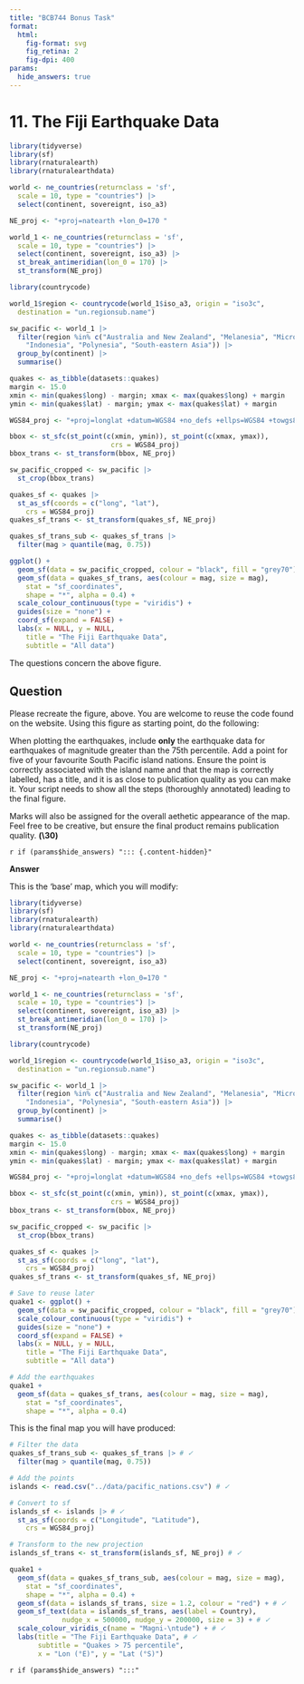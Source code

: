 ```yaml
---
title: "BCB744 Bonus Task"
format: 
  html:
    fig-format: svg
    fig_retina: 2
    fig-dpi: 400
params: 
  hide_answers: true
---
```


# 11. The Fiji Earthquake Data

```r
library(tidyverse)
library(sf)
library(rnaturalearth)
library(rnaturalearthdata)

world <- ne_countries(returnclass = 'sf',
  scale = 10, type = "countries") |> 
  select(continent, sovereignt, iso_a3)  

NE_proj <- "+proj=natearth +lon_0=170 "

world_1 <- ne_countries(returnclass = 'sf',
  scale = 10, type = "countries") |> 
  select(continent, sovereignt, iso_a3) |> 
  st_break_antimeridian(lon_0 = 170) |> 
  st_transform(NE_proj)

library(countrycode)

world_1$region <- countrycode(world_1$iso_a3, origin = "iso3c",
  destination = "un.regionsub.name")

sw_pacific <- world_1 |> 
  filter(region %in% c("Australia and New Zealand", "Melanesia", "Micronesia",
    "Indonesia", "Polynesia", "South-eastern Asia")) |> 
  group_by(continent) |>
  summarise()

quakes <- as_tibble(datasets::quakes)
margin <- 15.0
xmin <- min(quakes$long) - margin; xmax <- max(quakes$long) + margin
ymin <- min(quakes$lat) - margin; ymax <- max(quakes$lat) + margin

WGS84_proj <- "+proj=longlat +datum=WGS84 +no_defs +ellps=WGS84 +towgs84=0,0,0"

bbox <- st_sfc(st_point(c(xmin, ymin)), st_point(c(xmax, ymax)),
                         crs = WGS84_proj)
bbox_trans <- st_transform(bbox, NE_proj)

sw_pacific_cropped <- sw_pacific |> 
  st_crop(bbox_trans)

quakes_sf <- quakes |> 
  st_as_sf(coords = c("long", "lat"),
    crs = WGS84_proj)
quakes_sf_trans <- st_transform(quakes_sf, NE_proj)

quakes_sf_trans_sub <- quakes_sf_trans |> 
  filter(mag > quantile(mag, 0.75))

ggplot() +
  geom_sf(data = sw_pacific_cropped, colour = "black", fill = "grey70") +
  geom_sf(data = quakes_sf_trans, aes(colour = mag, size = mag),
    stat = "sf_coordinates",
    shape = "*", alpha = 0.4) +
  scale_colour_continuous(type = "viridis") +
  guides(size = "none") +
  coord_sf(expand = FALSE) +
  labs(x = NULL, y = NULL,
    title = "The Fiji Earthquake Data",
    subtitle = "All data")
```

The questions concern the above figure.

## Question

Please recreate the figure, above. You are welcome to reuse the code found on the website. Using this figure as starting point, do the following:

When plotting the earthquakes, include **only** the earthquake data for earthquakes of magnitude greater than the 75th percentile. Add a point for five of your favourite South Pacific island nations. Ensure the point is correctly associated with the island name and that the map is correctly labelled, has a title, and it is as close to publication quality as you can make it. Your script needs to show all the steps (thoroughly annotated) leading to the final figure.

Marks will also be assigned for the overall aethetic appearance of the map. Feel free to be creative, but ensure the final product remains publication quality. **(\30)**

`r if (params$hide_answers) "::: {.content-hidden}"`

**Answer**

This is the 'base' map, which you will modify:

```r
library(tidyverse)
library(sf)
library(rnaturalearth)
library(rnaturalearthdata)

world <- ne_countries(returnclass = 'sf', 
  scale = 10, type = "countries") |> 
  select(continent, sovereignt, iso_a3)  

NE_proj <- "+proj=natearth +lon_0=170 "

world_1 <- ne_countries(returnclass = 'sf',
  scale = 10, type = "countries") |> 
  select(continent, sovereignt, iso_a3) |> 
  st_break_antimeridian(lon_0 = 170) |> 
  st_transform(NE_proj)

library(countrycode)

world_1$region <- countrycode(world_1$iso_a3, origin = "iso3c",
  destination = "un.regionsub.name")

sw_pacific <- world_1 |> 
  filter(region %in% c("Australia and New Zealand", "Melanesia", "Micronesia",
    "Indonesia", "Polynesia", "South-eastern Asia")) |> 
  group_by(continent) |>
  summarise()

quakes <- as_tibble(datasets::quakes)
margin <- 15.0
xmin <- min(quakes$long) - margin; xmax <- max(quakes$long) + margin
ymin <- min(quakes$lat) - margin; ymax <- max(quakes$lat) + margin

WGS84_proj <- "+proj=longlat +datum=WGS84 +no_defs +ellps=WGS84 +towgs84=0,0,0"

bbox <- st_sfc(st_point(c(xmin, ymin)), st_point(c(xmax, ymax)),
                         crs = WGS84_proj)
bbox_trans <- st_transform(bbox, NE_proj)

sw_pacific_cropped <- sw_pacific |> 
  st_crop(bbox_trans)

quakes_sf <- quakes |> 
  st_as_sf(coords = c("long", "lat"),
    crs = WGS84_proj)
quakes_sf_trans <- st_transform(quakes_sf, NE_proj)

# Save to reuse later
quake1 <- ggplot() +
  geom_sf(data = sw_pacific_cropped, colour = "black", fill = "grey70") +
  scale_colour_continuous(type = "viridis") +
  guides(size = "none") +
  coord_sf(expand = FALSE) +
  labs(x = NULL, y = NULL,
    title = "The Fiji Earthquake Data",
    subtitle = "All data")

# Add the earthquakes
quake1 +
  geom_sf(data = quakes_sf_trans, aes(colour = mag, size = mag),
    stat = "sf_coordinates",
    shape = "*", alpha = 0.4)
```

This is the final map you will have produced: 

```r
# Filter the data
quakes_sf_trans_sub <- quakes_sf_trans |> # ✓
  filter(mag > quantile(mag, 0.75))

# Add the points
islands <- read.csv("../data/pacific_nations.csv") # ✓

# Convert to sf
islands_sf <- islands |> # ✓
  st_as_sf(coords = c("Longitude", "Latitude"),
    crs = WGS84_proj)

# Transform to the new projection
islands_sf_trans <- st_transform(islands_sf, NE_proj) # ✓

quake1 +
  geom_sf(data = quakes_sf_trans_sub, aes(colour = mag, size = mag),
    stat = "sf_coordinates",
    shape = "*", alpha = 0.4) +
  geom_sf(data = islands_sf_trans, size = 1.2, colour = "red") + # ✓ 
  geom_sf_text(data = islands_sf_trans, aes(label = Country), 
             nudge_x = 500000, nudge_y = 200000, size = 3) + # ✓
  scale_colour_viridis_c(name = "Magni-\ntude") + # ✓
  labs(title = "The Fiji Earthquake Data", # ✓
       subtitle = "Quakes > 75 percentile",
       x = "Lon (°E)", y = "Lat (°S)")
```

`r if (params$hide_answers) ":::"`

